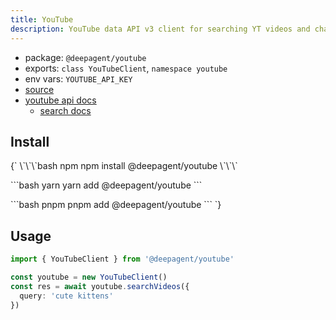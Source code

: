 ```yaml
---
title: YouTube
description: YouTube data API v3 client for searching YT videos and channels.
---
```


- package: `@deepagent/youtube`
- exports: `class YouTubeClient`, `namespace youtube`
- env vars: `YOUTUBE_API_KEY`
- [source](https://github.com/amardeeplakshkar/deepagent/blob/main/packages/youtube/src/youtube-client.ts)
- [youtube api docs](https://developers.google.com/youtube/v3)
  - [search docs](https://developers.google.com/youtube/v3/docs/search/list)

## Install

<PackageTabs>
{`
\`\`\`bash npm
npm install @deepagent/youtube
\`\`\`

\`\`\`bash yarn
yarn add @deepagent/youtube
\`\`\`

\`\`\`bash pnpm
pnpm add @deepagent/youtube
\`\`\`
`}
</PackageTabs>

## Usage

```ts
import { YouTubeClient } from '@deepagent/youtube'

const youtube = new YouTubeClient()
const res = await youtube.searchVideos({
  query: 'cute kittens'
})
```
